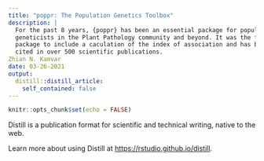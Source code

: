 ```yaml
---
title: "poppr: The Population Genetics Toolbox"
description: |
  For the past 8 years, {poppr} has been an essential package for population
  geneticists in the Plant Pathology community and beyond. It was the first 
  package to include a caculation of the index of association and has been
  cited in over 500 scientific publications.
Zhian N. Kamvar
date: 03-26-2021
output:
  distill::distill_article:
    self_contained: false
---
```



```r
knitr::opts_chunk$set(echo = FALSE)
```

Distill is a publication format for scientific and technical writing, native to the web.

Learn more about using Distill at <https://rstudio.github.io/distill>.


